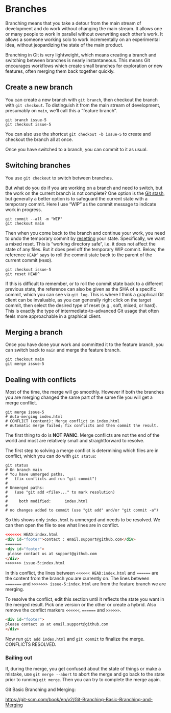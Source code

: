 # Branches {#git-branches}

Branching means that you take a detour from the main stream of development and
do work without changing the main stream.
It allows one or many people to work in parallel without overwriting each other's work.
It allows a someone working solo to work incrementally on an experimental idea, without jeopardizing the state of the main product.

Branching in Git is very lightweight, which means creating a branch and
switching between branches is nearly instantaneous.
This means Git encourages workflows which create small branches for exploration or new features, often merging them back together quickly.

## Create a new branch

You can create a new branch with `git branch`, then checkout the branch with `git checkout`.
To distinguish it from the main stream of development, presumably on `main`, we'll call this a "feature branch".

```console
git branch issue-5
git checkout issue-5
```

You can also use the shortcut `git checkout -b issue-5` to create and checkout the branch all at once.

Once you have switched to a branch, you can commit to it as usual.

## Switching branches

You use `git checkout` to switch between branches.

But what do you do if you are working on a branch and need to switch,
but the work on the current branch is not complete?
One option is the [Git stash](https://git-scm.com/book/en/v2/ch00/_git_stashing), but generally a better option is to safeguard the current state with a temporary commit.
Here I use "WIP" as the commit message to indicate work in progress.

```console
git commit --all -m "WIP"
git checkout main
```

Then when you come back to the branch and continue your work, you
need to undo the temporary commit by [resetting](#reset) your state.
Specifically, we want a mixed reset.
This is "working directory safe", i.e. it does not affect the state of any files.
But it does peel off the temporary WIP commit.
Below, the reference `HEAD^` says to roll the commit state back to the parent of the current commit (`HEAD`).

```console
git checkout issue-5
git reset HEAD^
```

If this is difficult to remember, or to roll the commit state back to a different previous state, the reference can also be given as the SHA of a specific commit, which you can see via `git log`.
This is where I think a graphical Git client can be invaluable, as you can generally right click on the target commit, then select the desired type of reset (e.g., soft, mixed, or hard).
This is exactly the type of intermediate-to-advanced Git usage that often feels more approachable in a graphical client.

## Merging a branch

Once you have done your work and committed it to the feature branch, you can switch back to `main` and merge the feature branch.

```console
git checkout main
git merge issue-5
```

## Dealing with conflicts

Most of the time, the merge will go smoothly.
However if both the branches you are merging changed the same part of the same file you will get a merge conflict.

```console
git merge issue-5
# Auto-merging index.html
# CONFLICT (content): Merge conflict in index.html
# Automatic merge failed; fix conflicts and then commit the result.
```

The first thing to do is **NOT PANIC**.
Merge conflicts are not the end of the world and most are relatively small and straightforward to resolve.

The first step to solving a merge conflict is determining which files are in
conflict, which you can do with `git status`:

```shell
git status
# On branch main
# You have unmerged paths.
#   (fix conflicts and run "git commit")
# 
# Unmerged paths:
#   (use "git add <file>..." to mark resolution)
# 
#     both modified:      index.html
# 
# no changes added to commit (use "git add" and/or "git commit -a")
```

So this shows only `index.html` is unmerged and needs to be resolved.
We can then open the file to see what lines are in conflict.

```html
<<<<<<< HEAD:index.html
<div id="footer">contact : email.support@github.com</div>
=======
<div id="footer">
 please contact us at support@github.com
</div>
>>>>>>> issue-5:index.html
```

In this conflict, the lines between `<<<<<< HEAD:index.html` and `======` are
the content from the branch you are currently on.
The lines between `=======` and `>>>>>>> issue-5:index.html` are from the feature branch we are merging.

To resolve the conflict, edit this section until it reflects the state you want in the merged result.
Pick one version or the other or create a hybrid.
Also remove the conflict markers `<<<<<<`, `======` and `>>>>>>`.

```html
<div id="footer">
please contact us at email.support@github.com
</div>
```

Now run `git add index.html` and `git commit` to finalize the merge.
CONFLICTS RESOLVED.

### Bailing out

If, during the merge, you get confused about the state of things or make a
mistake, use `git merge --abort` to abort the merge and go back to the state
prior to running `git merge`.
Then you can try to complete the merge again.

Git Basic Branching and Merging:

<https://git-scm.com/book/en/v2/Git-Branching-Basic-Branching-and-Merging>
